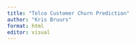```yaml
---
title: "Telco Customer Churn Prediction"
author: "Kris Bruurs"
format: html
editor: visual
---
```


# 
